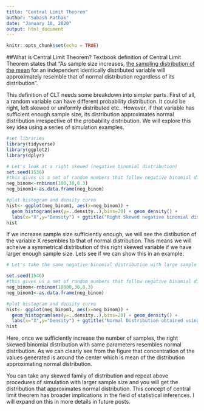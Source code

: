 ```yaml
---
title: "Central Limit Theorem"
author: "Subash Pathak"
date: "January 10, 2020"
output: html_document
---
```


```r
knitr::opts_chunk$set(echo = TRUE)
```

##What is Central Limit Theorem?
Textbook definition of Central Limit Theorem states that "As sample size increases, [the sampling distribution of the mean](https://statsisfun.netlify.com/concepts/sampling-dist-sample-mean/) for an independent identically distributed variable will approximately resemble that of normal distribution regardless of its distribution".

This definition of CLT needs some breakdown into simpler parts. First of all, a random variable can have different probability distribution. It could be right, left skewed or uniformly distributed etc.. However, if that variable has sufficient enough sample size, its distribution approximates normal distribution irrespective of the probability distribution. We will explore this key idea using a series of simulation examples.

```r
#set libraries
library(tidyverse)
library(ggplot2)
library(dplyr)
```



```r
# Let's look at a right skewed (negative binomial distribution)
set.seed(1536)
#this gives us a set of random numbers that follow negative binomial distribution with a sample size of 100
neg_binom<-rnbinom(100,30,0.3)
neg_binom1<-as.data.frame(neg_binom)

#plot histogram and density curve
hist<- ggplot(neg_binom1, aes(x=neg_binom)) + 
  geom_histogram(aes(y=..density..),bins=20) + geom_density() + 
  labs(x="X",y="Density") + ggtitle("Right Skewed negative binomial distribution")
hist
```


If we increase sample size sufficiently enough, we will see the distibution of the variable X resembles to that of normal distribution. This means we will acheive a symmetrical distribution of this right skewed variable if we have larger enough sample size. Lets see if we can show this in an example:

```r
# Let's take the same negative binomial distribution with large sample size 

set.seed(1546)
#this gives us a set of random numbers that follow negative binomial distribution with a sample size of 10000
neg_binom<-rnbinom(10000,30,0.3)
neg_binom1<-as.data.frame(neg_binom)

#plot histogram and density curve
hist<- ggplot(neg_binom1, aes(x=neg_binom)) + 
  geom_histogram(aes(y=..density..),bins=20) + geom_density() + 
  labs(x="X",y="Density") + ggtitle("Normal Distribution obtained using larger sample size")
hist
```


Here, once we sufficiently increase the number of samples, the right skewed binomial distribution with same parameters resembles normal distribution. As we can clearly see from the figure that concentration of the values generated is around the center which is mean of the distribution approximating normal distribution.

You can take any skewed family of distribution and repeat above procedures of simulation with larger sample size and you will get the distribution that approximates  normal distribution. This concept of central limit theorem has broader implications in the field of statistical inferences. I will expand on this in more details in future posts.







